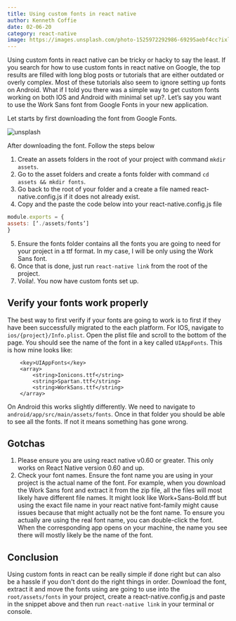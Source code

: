 ```yaml
---
title: Using custom fonts in react native
author: Kenneth Coffie
date: 02-06-20
category: react-native
image: https://images.unsplash.com/photo-1525972292986-69295aebf4cc?ixlib=rb-1.2.1&ixid=eyJhcHBfaWQiOjEyMDd9&auto=format&fit=crop&w=2250&q=80
---
```


Using custom fonts in react native can be tricky or hacky to say the least. If you search for how to use custom fonts in react native on Google, the top results are filled with long blog posts or tutorials that are either outdated or overly complex. Most of these tutorials also seem to ignore setting up fonts on Android. 
What if I told you there was a simple way to get custom fonts working on both IOS and Android with minimal set up?. Let’s say you want to use the Work Sans font from Google Fonts in your new application.   

Let starts by first downloading the font from Google Fonts.

![unsplash](./google-fonts.jpg)

After downloading the font. Follow the steps below

1. Create an assets folders in the root of your project with command `mkdir assets`. 
2. Go to the asset folders and  create a fonts folder with command `cd assets && mkdir fonts`.
3. Go back to the root of your folder and a create a file named react-native.config.js if it does not already exist.
4. Copy and the paste the code below into your react-native.config.js file 

  ```js
  module.exports = {
  assets: [‘./assets/fonts’]
  }
  ```

5. Ensure the fonts folder contains all the fonts you are going to need for your project in a ttf format. In my case, I will be only using the Work Sans font. 
6. Once that is done, just run `react-native link` from the root of the project.
7. Voila!. You now have custom fonts set up. 

## Verify your fonts work properly

The best way to first verify if your fonts are going to work is to first if they have been successfully migrated to the each platform. For IOS, navigate to `ios/{project}/Info.plist`. Open the plist file and scroll to the bottom of the page. You should see the name of the font in a key called `UIAppFonts`. This is how mine looks like: 

```plist
	<key>UIAppFonts</key>
	<array>
		<string>Ionicons.ttf</string>
		<string>Spartan.ttf</string>
		<string>WorkSans.ttf</string>
	</array>
```

On Android this works slightly differently. We need to navigate to `android/app/src/main/assets/fonts`. Once in that folder you should be able to see all the fonts. If not it means something has gone wrong. 

## Gotchas

1. Please ensure you are using react native v0.60 or greater. This only works on React Native version 0.60 and up.
2. Check your font names. Ensure the font name you are using in your project is the actual name of the font. For example, when you download the Work Sans font and extract it from the zip file, all the files will most likely have different file names. It might look like Work+Sans-Bold.tff but using the exact file name in your react native font-family might cause issues because that might actually not be the font name.  To ensure you actually are using the real font name, you can double-click the font. When the corresponding app opens on your machine, the name you see there will mostly likely be the name of the font.

## Conclusion

Using custom fonts in react can be really simple if done right but can also be a hassle if you don't dont do the right things in order. Download the font, extract it and move the fonts using are going to use into the `root/assets/fonts` in your project, create a react-native.config.js and paste in the snippet above and then run `react-native link` in your terminal or console. 
